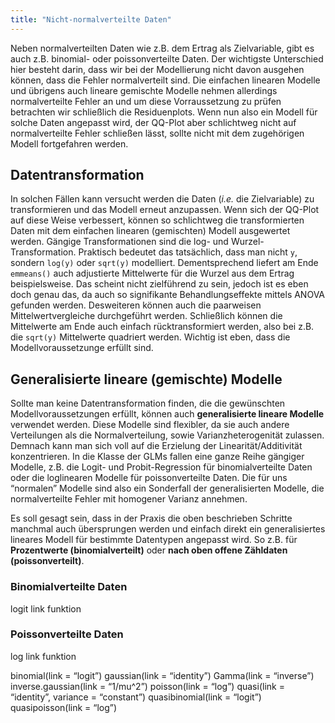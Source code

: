 ```yaml
---
title: "Nicht-normalverteilte Daten"
---
```


Neben normalverteilten Daten wie z.B. dem Ertrag als Zielvariable, gibt es auch z.B. binomial- oder poissonverteilte Daten. Der wichtigste Unterschied hier besteht darin, dass wir bei der Modellierung nicht davon ausgehen können, dass die Fehler normalverteilt sind. Die einfachen linearen Modelle und übrigens auch lineare gemischte Modelle nehmen allerdings normalverteilte Fehler an und um diese Vorraussetzung zu prüfen betrachten wir schließlich die Residuenplots. Wenn nun also ein Modell für solche Daten angepasst wird, der QQ-Plot aber schlichtweg nicht auf normalverteilte Fehler schließen lässt, sollte nicht mit dem zugehörigen Modell fortgefahren werden. 

## Datentransformation

In solchen Fällen kann versucht werden die Daten (*i.e.* die Zielvariable) zu transformieren und das Modell erneut anzupassen. Wenn sich der QQ-Plot auf diese Weise verbessert, können so schlichtweg die transformierten Daten mit dem einfachen linearen (gemischten) Modell ausgewertet werden. Gängige Transformationen sind die log- und Wurzel-Transformation. Praktisch bedeutet das tatsächlich, dass man nicht `y`, sondern `log(y)` oder `sqrt(y)` modelliert. Dementsprechend liefert am Ende `emmeans()` auch adjustierte Mittelwerte für die Wurzel aus dem Ertrag beispielsweise. Das scheint nicht zielführend zu sein, jedoch ist es eben doch genau das, da auch so signifikante Behandlungseffekte mittels ANOVA gefunden werden. Desweiteren können auch die paarweisen Mittelwertvergleiche durchgeführt werden. Schließlich können die Mittelwerte am Ende auch einfach rücktransformiert werden, also bei z.B. die `sqrt(y)` Mittelwerte quadriert werden. Wichtig ist eben, dass die Modellvoraussetzunge erfüllt sind.

## Generalisierte lineare (gemischte) Modelle

Sollte man keine Datentransformation finden, die die gewünschten Modellvoraussetzungen erfüllt, können auch **generalisierte lineare Modelle** verwendet werden. Diese Modelle sind flexibler, da sie auch andere Verteilungen als die Normalverteilung, sowie Varianzheterogenität zulassen. Demnach kann man sich voll auf die Erzielung der Linearität/Additivität konzentrieren. In die Klasse der GLMs fallen eine ganze Reihe gängiger Modelle, z.B. die Logit- und Probit-Regression für binomialverteilte Daten oder die loglinearen Modelle für poissonverteilte Daten. Die für uns "normalen" Modelle sind also ein Sonderfall der generalisierten Modelle, die normalverteilte Fehler mit homogener Varianz annehmen.

Es soll gesagt sein, dass in der Praxis die oben beschrieben Schritte manchmal auch übersprungen werden und einfach direkt ein generalisiertes lineares Modell für bestimmte Datentypen angepasst wird. So z.B. für **Prozentwerte (binomialverteilt)** oder **nach oben offene Zähldaten (poissonverteilt)**.

### Binomialverteilte Daten
logit link funktion

### Poissonverteilte Daten
log link funktion

binomial(link = "logit")
gaussian(link = "identity")
Gamma(link = "inverse")
inverse.gaussian(link = "1/mu^2")
poisson(link = "log")
quasi(link = "identity", variance = "constant")
quasibinomial(link = "logit")
quasipoisson(link = "log")
